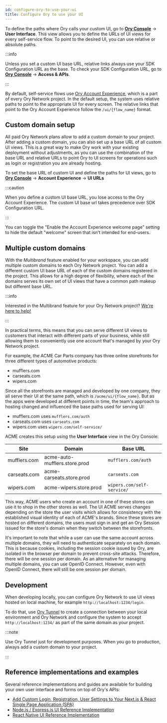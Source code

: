 ```yaml
---
id: configure-ory-to-use-your-ui
title: Configure Ory to use your UI
---
```


To define the paths where Ory calls your custom UI, go to [**Ory Console**](https://console.ory.sh/) → **User Interface**. This
view allows you to define the URLs of UI views for every self-service flow. To point to the desired UI, you can use relative or
absolute paths.

:::info

Unless you set a custom UI base URL, relative links always use your SDK Configuration URL as the base. To check your SDK
Configuration URL, go to [**Ory Console**](https://console.ory.sh/) → **Access & APIs**.

:::

By default, self-service flows use [Ory Account Experience](./01_overview.mdx#why-should-i-use-ory-account-experience), which is a
part of every Ory Network project. In the default setup, the system uses relative paths to point to the appropriate UI for every
screen. The relative links that point to the Ory Account Experience follow the `/ui/{flow_name}` format.

## Custom domain setup

All paid Ory Network plans allow to add a custom domain to your project. After adding a custom domain, you can also set up a base
URL of all custom UI views. This is a great way to make Ory work with your existing deployment without adjustments, as you can use
the combination of the base URL and relative URLs to point Ory to UI screens for operations such as login or registration you are
already hosting.

To set the base URL of custom UI and define the paths for UI views, go to
[**Ory Console**](https://console.ory.sh/projects/current/ui) → **Account Experience** → **UI URLs**

:::caution

When you define a custom UI base URL, you lose access to the Ory Account Experience. The custom UI base url takes precedence over
SDK Configuration URL.

:::

You can toggle the "Enable the Account Experience welcome page" setting to hide the default "welcome" screen that isn't intended
for end-users.

## Multiple custom domains

With the _Multibrand_ feature enabled for your workspace, you can add multiple custom domains to each Ory Network project. You can
add a different custom UI base URL of each of the custom domains registered in the project. This allows for a high degree of
flexibility, where each of the domains serves its own set of UI views that have a common path makeup but different base URL.

:::info

Interested in the Multibrand feature for your Ory Network project? [We're here to help! ](https://www.ory.sh/contact)

:::

In practical terms, this means that you can serve different UI views to customers that interact with different parts of your
business, while still allowing them to conveniently use one account that's managed by your Ory Network project.

For example, the ACME Car Parts company has three online storefronts for three different types of automotive products:

- mufflers.com
- carseats.com
- wipers.com

Since all the storefronts are managed and developed by one company, they all serve their UI at the same path, which is
`/acme/ui/{flow_name}`. But as the apps were developed at different points in time, the team's approach to hosting changed and
influenced the base paths used for serving UI:

- mufflers.com uses `mufflers.com/auth`
- carseats.com uses `carseats.com`
- wipers.com uses `wipers.com/self-service/`

ACME creates this setup using the **User Interface** view in the Ory Console:

| Site         | Domain                        | Base URL                   |
| ------------ | ----------------------------- | -------------------------- |
| mufflers.com | acme-auto-mufflers.store.prod | `mufflers.com/auth`        |
| carseats.com | acme-carseats.store.prod      | `carseats.com`             |
| wipers.com   | acme-wipers.store.prod        | `wipers.com/self-service/` |

This way, ACME users who create an account in one of these stores can use it to shop in the other stores as well. The UI ACME
serves changes depending on the store the user visits which allows for consistency with the established visual identity of each of
ACME's brands. Since these stores are hosted on different domains, the users must sign in and get an Ory Session issued for the
store's domain when they switch between the storefronts.

It's important to note that while a user can use the same account across multiple domains, they will need to authenticate
separately on each domain. This is because cookies, including the session cookie issued by Ory, are isolated in the browser per
domain to prevent cross-site attacks. Therefore, there will be one session per domain. As an alternative for managing multiple
domains, you can use OpenID Connect. However, even with OpenID Connect, there will still be one session per domain.

## Development

When developing locally, you can configure Ory Network to use UI views hosted on local machine, for example
`http://localhost:1234/login`.

To do that, use [Ory Tunnel](../../guides/cli/20_proxy-and-tunnel.mdx) to create a connection between your local environment and
Ory Network and configure the system to accept `http://localhost:1234/` as part of the same domain as your project.

:::note

Use Ory Tunnel just for development purposes. When you go to production, always add a custom domain to your project.

:::

## Reference implementations and examples

Several reference implementations and guides are available for building your own user interface and forms on top of Ory's APIs:

- [Add Custom Login, Registration, User Settings to Your Next.js & React Single Page Application (SPA)](https://www.ory.sh/nextjs-authentication-spa-custom-flows-open-source/)
- [Node.js / Express.js UI Reference Implementation](https://github.com/ory/kratos-selfservice-ui-node)
- [React Native UI Reference Implementation](https://github.com/ory/kratos-selfservice-ui-react-native)
